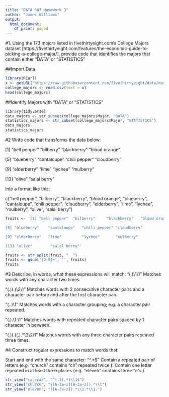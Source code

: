 ```yaml
---
title: "DATA 607 Homework 3"
author: "James Williams"
output:
  html_document:
    df_print: paged
---
```


#1. Using the 173 majors listed in fivethirtyeight.com’s College Majors dataset [https://fivethirtyeight.com/features/the-economic-guide-to-picking-a-college-major/], provide code that identifies the majors that contain either "DATA" or "STATISTICS"

##Import Data
```r
library(RCurl) 
x <- getURL("https://raw.githubusercontent.com/fivethirtyeight/data/master/college-majors/majors-list.csv") 
college_majors <- read.csv(text = x)
head(college_majors)
```

##Identify Majors with "DATA" or "STATISTICS"

```r
library(tidyverse)
data_majors <- str_subset(college_majors$Major, "DATA")
statistics_majors <- str_subset(college_majors$Major, "STATISTICS")
data_majors
statistics_majors
```

#2 Write code that transforms the data below:

[1] "bell pepper"  "bilberry"     "blackberry"   "blood orange"

[5] "blueberry"    "cantaloupe"   "chili pepper" "cloudberry"  

[9] "elderberry"   "lime"         "lychee"       "mulberry"    

[13] "olive"        "salal berry"

Into a format like this:

c("bell pepper", "bilberry", "blackberry", "blood orange", "blueberry", "cantaloupe", "chili pepper", "cloudberry", "elderberry", "lime", "lychee", "mulberry", "olive", "salal berry")

```r
fruits <- '[1] "bell pepper"  "bilberry"     "blackberry"   "blood orange"

[5] "blueberry"    "cantaloupe"   "chili pepper" "cloudberry"  

[9] "elderberry"   "lime"         "lychee"       "mulberry"    

[13] "olive"        "salal berry"'

fruits <- str_split(fruit, "  ")
fruits <- gsub('[0-9]+', '', fruits)
fruits
```

#3 Describe, in words, what these expressions will match:
"(.)\1\1"  Matches words with any character two times.

"(.)(.)\\2\\1" Matches words with 2 consecutive character pairs and a character pair before and after the first character pair.

"(..)\1" Matches words with a character grouping; e.g. a character pair repeated.

"(.).\\1.\\1" Matches words with repeated character pairs spaced by 1 character in between.

"(.)(.)(.).*\\3\\2\\1" Matches words with any three character pairs repeated three times.


#4 Construct regular expressions to match words that:

Start and end with the same character: "^.*$"
Contain a repeated pair of letters (e.g. "church" contains "ch" repeated twice.): 
Contain one letter repeated in at least three places (e.g. "eleven" contains three "e"s.)

```r
str_view("racecar", "^(.)(.*)\\1$")
str_view("church", "([A-Za-z][A-Za-z]).*\\1")
str_view("eleven", "([A-Za-z]).*\\1.*\\1.")
```